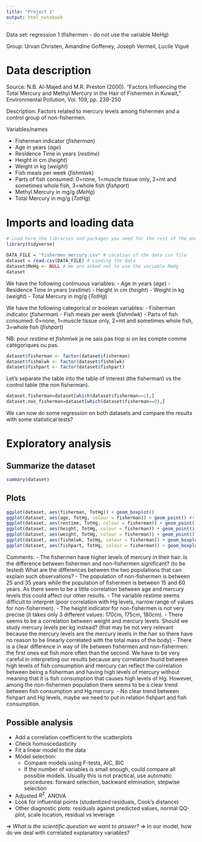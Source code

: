 ```yaml
---
title: "Project 1"
output: html_notebook
---
```


Data set: regression 1 (fishermen - do not use the variable MeHg)

Group: Urvan Christen, Amandine Goffeney, Joseph Vermeil, Lucile Vigué

# Data description

Source: N.B. Al-Majed and M.R. Preston (2000). "Factors Influencing the Total
Mercury and Methyl Mercury in the Hair of Fishermen in Kuwait," 
Environmental Pollution, Vol. 109, pp. 239-250

Description: Factors related to mercury levels among fishermen and a control
group of non-fishermen.

Variables/names

- Fisherman indicator  (_fisherman_)
- Age in years  (_age_)
- Residence Time in years   (_restime_)
- Height in cm    (_height_)
- Weight in kg    (_weight_)
- Fish meals per week    (_fishmlwk_)
- Parts of fish consumed: 0=none, 1=muscle tissue only, 2=mt and sometimes whole fish, 3=whole fish  (_fishpart_)
- Methyl Mercury in mg/g    (_MeHg_)
- Total Mercury in mg/g     (_TotHg_)

# Imports and loading data

```r
# Load here the libraries and packages you need for the rest of the analysis.
library(tidyverse)
```


```r
DATA_FILE = "fishermen_mercury.csv" # Location of the data csv file
dataset = read.csv(DATA_FILE) # Loading the data
dataset$MeHg <- NULL # We are asked not to use the variable MeHg
dataset
```
We have the following continuous variables:
- Age in years  (_age_)
- Residence Time in years   (_restime_)
- Height in cm    (_height_)
- Weight in kg    (_weight_)
- Total Mercury in mg/g     (_TotHg_)

We have the following categorical or boolean variables:
- Fisherman indicator  (_fisherman_)
- Fish meals per week    (_fishmlwk_)
- Parts of fish consumed: 0=none, 1=muscle tissue only, 2=mt and sometimes whole fish, 3=whole fish  (_fishpart_)

NB: pour _restime_ et _fishmlwk_ je ne sais pas trop si on les compte comme catégoriques ou pas.

```r
dataset$fisherman <- factor(dataset$fisherman)
dataset$fishmlwk <- factor(dataset$fishmlwk)
dataset$fishpart <- factor(dataset$fishpart)
```


Let's separate the table into the table of interest (the fisherman) vs the control table (the non fisherman).
```r
dataset.fisherman=dataset[which(dataset$fisherman==1),]
dataset.non_fisherman=dataset[which(dataset$fisherman==0),]
```
We can now do some regression on both datasets and compare the results with some statistical tests? 

# Exploratory analysis

## Summarize the dataset

```r
summary(dataset)
```

## Plots

```r
ggplot(dataset, aes(fisherman, TotHg)) + geom_boxplot()
ggplot(dataset, aes(age, TotHg, colour = fisherman)) + geom_point() #+ scale_y_log10() + scale_x_log10() ##Uncomment for log scales
ggplot(dataset, aes(restime, TotHg, colour = fisherman)) + geom_point()
ggplot(dataset, aes(height, TotHg, colour = fisherman)) + geom_point() #+ scale_y_log10() + scale_x_log10() 
ggplot(dataset, aes(weight, TotHg, colour = fisherman)) + geom_point() #+ scale_y_log10() + scale_x_log10()
ggplot(dataset, aes(fishmlwk, TotHg, colour = fisherman)) + geom_boxplot()
ggplot(dataset, aes(fishpart, TotHg, colour = fisherman)) + geom_boxplot()
```
Comments:
- The fishermen have higher levels of mercury in their hair. Is the difference between fishermen and non-fishermen significant? (to be tested) What are the differences between the two populations that can explain such observations?
- The population of non-fishermen is between 25 and 35 years while the population of fishermen is between 15 and 60 years. As there seem to be a little correlation between age and mercury levels this could affect our other results.
- The variable restime seems difficult to interpret (poor correlation with Hg levels, narrow range of values for non-fishermen).
- The height indicator for non-fishermen is not very precise (it takes only 3 different values: 170cm, 175cm, 180cm).
- There seems to be a correlation between weight and mercury levels. Should we study mercury levels per kg instead? (that may be not very relevant because the mercury levels are the mercury levels in the hair so there have no reason to be linearly correlated with the total mass of the body)
- There is a clear difference in way of life between fishermen and non-fishermen: the first ones eat fish more often than the second. We have to be very careful in interpreting our results because any correlation found between high levels of fish consumption and mercury can reflect the correlation between being a fisherman and having high levels of mercury without meaning that it is fish consumption that causes high levels of Hg. However, among the non-fishermen population there seems to be a clear trend between fish consumption and Hg mercury.
- No clear trend between fishpart and Hg levels, maybe we need to put in relation fishpart and fish consumption.


## Possible analysis

- Add a correlation coefficient to the scatterplots
- Check homoscedasticity
- Fit a linear model to the data
- Model selection:
  - Compare models using F-tests, AIC, BIC
  - If the number of variables is small enough, could compare all possible models. Usually this is not practical, use automatic procedures: forward selection, backward elimination, stepwise selection
- Adjusted $R^2$, ANOVA
- Look for influential points (studentized residuals, Cook's distance)
- Other diagnostic plots: residuals against predicted values, normal QQ-plot, scale location, residual vs leverage

=> *What is the scientific question we want to answer?*
=> In our model, how do we deal with correlated explanatory variables?
